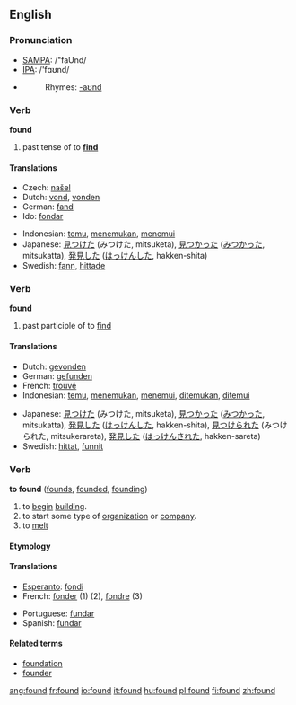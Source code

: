==English==

{{rank|last|here|thought|139|found|people|still|just}}

=== Pronunciation ===
*[[w:SAMPA|SAMPA]]: /"faUnd/
*[[w:IPA|IPA]]: /'fɑʊnd/
*{{audio|en-us-found.ogg|Audio (US)}}
*:Rhymes: [[Rhymes:English:-aʊnd|-aʊnd]]

===Verb===
'''found'''
# past tense of to '''[[find]]'''

==== Translations ====
{{top}}
*Czech: [[našel]]
*Dutch: [[vond]], [[vonden]]
*German: [[fand]]
*Ido: [[fondar]]
{{mid}}
*Indonesian: [[temu]], [[temu|menemukan]], [[temu|menemui]]
*Japanese: [[見つけた]] (みつけた, mitsuketa), [[見つかった]] ([[みつかった]], mitsukatta), [[発見]]した ([[はっけん]]した, hakken-shita)
*Swedish: [[fann]], [[hittade]]
{{bottom}}

===Verb===
'''found'''
# past participle of to [[find]]

==== Translations ====
{{top}}
*Dutch: [[gevonden]]
*German: [[gefunden]] 
*French: [[trouvé]]
*Indonesian: [[temu]], [[temu|menemukan]], [[temu|menemui]], [[temu|ditemukan]], [[temu|ditemui]]
{{mid}}
*Japanese: [[見つけた]] (みつけた, mitsuketa), [[見つかった]] ([[みつかった]], mitsukatta), [[発見]]した ([[はっけん]]した, hakken-shita), [[見つけられた]] (みつけられた, mitsukerareta), [[発見]]した ([[はっけん]]された, hakken-sareta)
*Swedish: [[hittat]], [[funnit]]
{{bottom}}

===Verb===
'''to found'''  ([[founds]], [[founded]], [[founding]])
# to [[begin]] [[building]].
# to start some type of [[organization]] or [[company]].
# to [[melt]]

====Etymology====


====Translations====
{{top}}
*[[Esperanto]]: [[fondi]]
*French: [[fonder]] (1) (2), [[fondre]] (3)
{{mid}}
*Portuguese: [[fundar]]
*Spanish: [[fundar]]
{{bottom}}

====Related terms====
*[[foundation]]
*[[founder]]

[[ang:found]]
[[fr:found]]
[[io:found]]
[[it:found]]
[[hu:found]]
[[pl:found]]
[[fi:found]]
[[zh:found]]